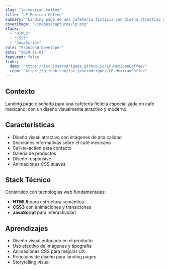 ---
slug: "lp-mexican-coffee"
title: "LP-Mexican Coffee"
summary: "Landing page de una cafetería ficticia con diseño atractivo y moderno enfocado en la experiencia del café mexicano."
coverImage: "/images/capturas/lp.png"
stack:
  - "HTML5"
  - "CSS3"
  - "JavaScript"
role: "Frontend Developer"
date: "2020-11-01"
featured: false
links:
  demo: "https://isc-joserodriguez.github.io/LP-MexicanCoffee/"
  repo: "https://github.com/isc-joserodriguez/LP-MexicanCoffee"
---

## Contexto

Landing page diseñado para una cafetería ficticia especializada en café mexicano, con un diseño visualmente atractivo y moderno.

## Características

- Diseño visual atractivo con imágenes de alta calidad
- Secciones informativas sobre el café mexicano
- Call-to-action para contacto
- Galería de productos
- Diseño responsive
- Animaciones CSS suaves

## Stack Técnico

Construido con tecnologías web fundamentales:

- **HTML5** para estructura semántica
- **CSS3** con animaciones y transiciones
- **JavaScript** para interactividad

## Aprendizajes

- Diseño visual enfocado en el producto
- Uso efectivo de imágenes y tipografía
- Animaciones CSS para mejorar UX
- Principios de diseño para landing pages
- Storytelling visual
